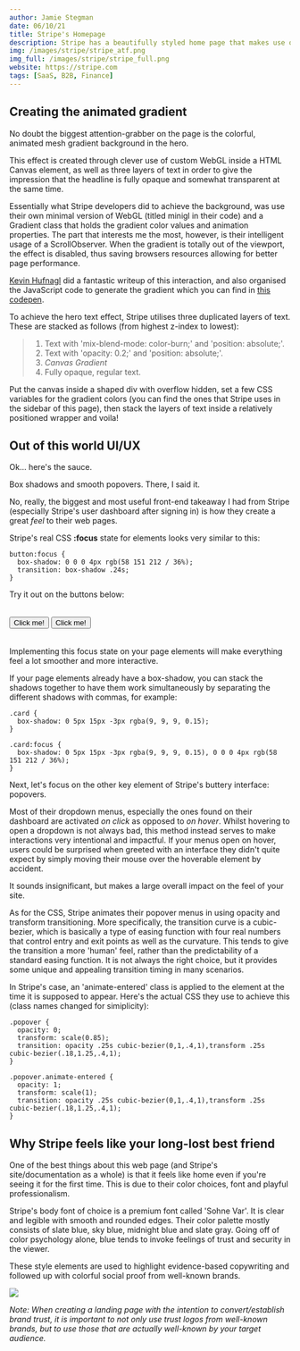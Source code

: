 ```yaml
---
author: Jamie Stegman
date: 06/10/21
title: Stripe's Homepage
description: Stripe has a beautifully styled home page that makes use of trustworthy colors and skewed separators with consistent angles to catch your eye and direct the flow down the page. Some interesting JavaScript is employed also to create a few great effects.
img: /images/stripe/stripe_atf.png
img_full: /images/stripe/stripe_full.png
website: https://stripe.com
tags: [SaaS, B2B, Finance]
---
```



## Creating the animated gradient

No doubt the biggest attention-grabber on the page is the colorful, animated mesh gradient background in the hero.

This effect is created through clever use of custom WebGL inside a HTML Canvas element, as well as three layers of text in order to give the impression that the headline is fully opaque and somewhat transparent at the same time.

Essentially what Stripe developers did to achieve the background, was use their own minimal version of WebGL (titled minigl in their code) and a Gradient class that holds the gradient color values and animation properties.
The part that interests me the most, however, is their intelligent usage of a ScrollObserver. When the gradient is totally out of the viewport, the effect is disabled, thus saving browsers resources allowing for better page performance.

[Kevin Hufnagl](https://kevinhufnagl.com/how-to-stripe-website-gradient-effect/) did a fantastic writeup of this interaction, and also organised the JavaScript code to generate the gradient which you can find in [this codepen](https://codepen.io/kevinhufnagl/pen/YzwBemd).

To achieve the hero text effect, Stripe utilises three duplicated layers of text. These are stacked as follows (from highest z-index to lowest):

> 1. Text with 'mix-blend-mode: color-burn;' and 'position: absolute;'.
> 2. Text with 'opacity: 0.2;' and 'position: absolute;'.
> 3. *Canvas Gradient*
> 4. Fully opaque, regular text.

Put the canvas inside a shaped div with overflow hidden, set a few CSS variables for the gradient colors (you can find the ones that Stripe uses in the sidebar of this page), then stack the layers of text inside a relatively positioned wrapper and voila!


## Out of this world UI/UX

Ok... here's the sauce.

Box shadows and smooth popovers. There, I said it.

No, really, the biggest and most useful front-end takeaway I had from Stripe (especially Stripe's user dashboard after signing in) is how they create a great *feel* to their web pages.

Stripe's real CSS **:focus** state for elements looks very similar to this:

```
button:focus {
  box-shadow: 0 0 0 4px rgb(58 151 212 / 36%);
  transition: box-shadow .24s;
}
```

Try it out on the buttons below:

<div style="margin: 2rem 0;"><button class="stripe-btn stripe-btn-primary">Click me!</button> <button class="stripe-btn">Click me!</button></div>


Implementing this focus state on your page elements will make everything feel a lot smoother and more interactive.

If your page elements already have a box-shadow, you can stack the shadows together to have them work simultaneously by separating the different shadows with commas, for example:

```
.card {
  box-shadow: 0 5px 15px -3px rgba(9, 9, 9, 0.15);
}

.card:focus {
  box-shadow: 0 5px 15px -3px rgba(9, 9, 9, 0.15), 0 0 0 4px rgb(58 151 212 / 36%);
}
```

Next, let's focus on the other key element of Stripe's buttery interface: popovers.

Most of their dropdown menus, especially the ones found on their dashboard are activated *on click* as opposed to *on hover*. Whilst hovering to open a dropdown is not always bad, this method instead serves to make interactions very intentional and impactful. If your menus open on hover, users could be surprised when greeted with an interface they didn't quite expect by simply moving their mouse over the hoverable element by accident.

It sounds insignificant, but makes a large overall impact on the feel of your site.

As for the CSS, Stripe animates their popover menus in using opacity and transform transitioning. More specifically, the transition curve is a cubic-bezier, which is basically a type of easing function with four real numbers that control entry and exit points as well as the curvature. This tends to give the transition a more 'human' feel, rather than the predictability of a standard easing function. It is not always the right choice, but it provides some unique and appealing transition timing in many scenarios.

In Stripe's case, an 'animate-entered' class is applied to the element at the time it is supposed to appear.
Here's the actual CSS they use to achieve this (class names changed for simiplicity):

```
.popover {
  opacity: 0;
  transform: scale(0.85);
  transition: opacity .25s cubic-bezier(0,1,.4,1),transform .25s cubic-bezier(.18,1.25,.4,1);
}

.popover.animate-entered {
  opacity: 1;
  transform: scale(1);
  transition: opacity .25s cubic-bezier(0,1,.4,1),transform .25s cubic-bezier(.18,1.25,.4,1);
}
```


## Why Stripe feels like your long-lost best friend

One of the best things about this web page (and Stripe's site/documentation as a whole) is that it feels like home even if you're seeing it for the first time. This is due to their color choices, font and playful professionalism.

Stripe's body font of choice is a premium font called 'Sohne Var'. It is clear and legible with smooth and rounded edges. Their color palette mostly consists of slate blue, sky blue, midnight blue and slate gray. Going off of color psychology alone, blue tends to invoke feelings of trust and security in the viewer.

These style elements are used to highlight evidence-based copywriting and followed up with colorful social proof from well-known brands.

<img src="/images/stripe/stripe_proof.png" />

*Note: When creating a landing page with the intention to convert/establish brand trust, it is important to not only use trust logos from well-known brands, but to use those that are actually well-known by your target audience.*
